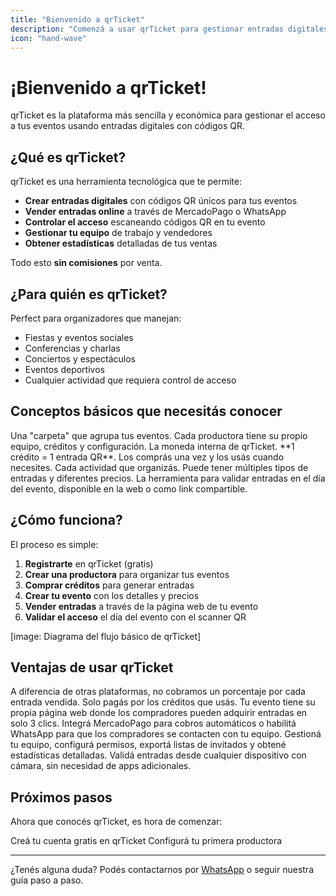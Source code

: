 ```yaml
---
title: "Bienvenido a qrTicket"
description: "Comenzá a usar qrTicket para gestionar entradas digitales con códigos QR para tus eventos"
icon: "hand-wave"
---
```


# ¡Bienvenido a qrTicket!

qrTicket es la plataforma más sencilla y económica para gestionar el acceso a tus eventos usando entradas digitales con códigos QR.

## ¿Qué es qrTicket?

qrTicket es una herramienta tecnológica que te permite:

- **Crear entradas digitales** con códigos QR únicos para tus eventos
- **Vender entradas online** a través de MercadoPago o WhatsApp
- **Controlar el acceso** escaneando códigos QR en tu evento
- **Gestionar tu equipo** de trabajo y vendedores
- **Obtener estadísticas** detalladas de tus ventas

Todo esto **sin comisiones** por venta.

## ¿Para quién es qrTicket?

Perfect para organizadores que manejan:

- Fiestas y eventos sociales
- Conferencias y charlas
- Conciertos y espectáculos
- Eventos deportivos
- Cualquier actividad que requiera control de acceso

## Conceptos básicos que necesitás conocer

<CardGroup cols={2}>
  <Card title="Productora" icon="building">
    Una "carpeta" que agrupa tus eventos. Cada productora tiene su propio equipo, créditos y configuración.
  </Card>

  <Card title="Créditos" icon="coins">
    La moneda interna de qrTicket. **1 crédito = 1 entrada QR**. Los comprás una vez y los usás cuando necesites.
  </Card>

  <Card title="Evento" icon="calendar">
    Cada actividad que organizás. Puede tener múltiples tipos de entradas y diferentes precios.
  </Card>

  <Card title="Scanner" icon="qrcode">
    La herramienta para validar entradas en el día del evento, disponible en la web o como link compartible.
  </Card>
</CardGroup>

## ¿Cómo funciona?

El proceso es simple:

1. **Registrarte** en qrTicket (gratis)
2. **Crear una productora** para organizar tus eventos
3. **Comprar créditos** para generar entradas
4. **Crear tu evento** con los detalles y precios
5. **Vender entradas** a través de la página web de tu evento
6. **Validar el acceso** el día del evento con el scanner QR

[image: Diagrama del flujo básico de qrTicket]

## Ventajas de usar qrTicket

<AccordionGroup>
  <Accordion title="Sin comisiones por venta">
    A diferencia de otras plataformas, no cobramos un porcentaje por cada entrada vendida. Solo pagás por los créditos que usás.
  </Accordion>

  <Accordion title="Venta simplificada">
    Tu evento tiene su propia página web donde los compradores pueden adquirir entradas en solo 3 clics.
  </Accordion>

  <Accordion title="Múltiples formas de cobro">
    Integrá MercadoPago para cobros automáticos o habilitá WhatsApp para que los compradores se contacten con tu equipo.
  </Accordion>

  <Accordion title="Control total">
    Gestioná tu equipo, configurá permisos, exportá listas de invitados y obtené estadísticas detalladas.
  </Accordion>

  <Accordion title="Scanner profesional">
    Validá entradas desde cualquier dispositivo con cámara, sin necesidad de apps adicionales.
  </Accordion>
</AccordionGroup>

## Próximos pasos

Ahora que conocés qrTicket, es hora de comenzar:

<CardGroup cols={2}>
  <Card title="Registrarte" icon="user-plus" href="/signup">
    Creá tu cuenta gratis en qrTicket
  </Card>

  <Card title="Crear productora" icon="building" href="/create-organization">
    Configurá tu primera productora
  </Card>
</CardGroup>

---

¿Tenés alguna duda? Podés contactarnos por [WhatsApp](https://wa.me/5491122503348) o seguir nuestra guía paso a paso.
